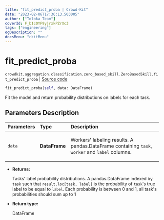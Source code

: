```yaml
---
title: "fit_predict_proba | Crowd-Kit"
date: "2023-02-06T17:36:13.503005"
author: ["Toloka Team"]
coverId: F_bIcOYF9yjrxkPZrXc3
tags: ["engineering"]
ogDescription: ""
docsMenu: "ckitMenu"
---
```


# fit_predict_proba
`crowdkit.aggregation.classification.zero_based_skill.ZeroBasedSkill.fit_predict_proba` | [Source code](https://github.com/Toloka/crowd-kit/blob/v1.2.0/crowdkit/aggregation/classification/zero_based_skill.py#L139)

```python
fit_predict_proba(self, data: DataFrame)
```

Fit the model and return probability distributions on labels for each task.

## Parameters Description

| Parameters | Type | Description |
| :----------| :----| :-----------|
`data`|**DataFrame**|<p>Workers&#x27; labeling results. A pandas.DataFrame containing `task`, `worker` and `label` columns.</p>

* **Returns:**

  Tasks' label probability distributions.
A pandas.DataFrame indexed by `task` such that `result.loc[task, label]`
is the probability of `task`'s true label to be equal to `label`. Each
probability is between 0 and 1, all task's probabilities should sum up to 1

* **Return type:**

  DataFrame